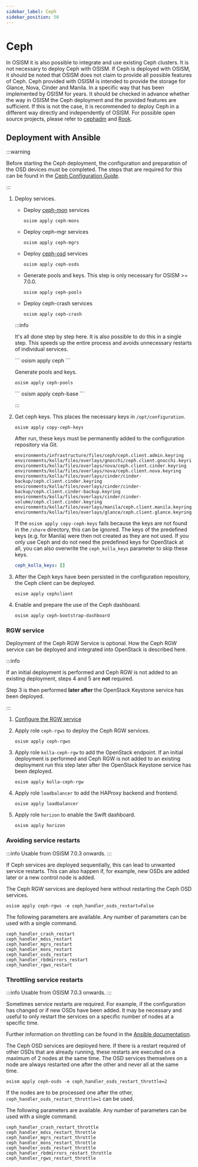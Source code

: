 ```yaml
---
sidebar_label: Ceph
sidebar_position: 50
---
```



# Ceph

In OSISM it is also possible to integrate and use existing Ceph clusters. It
is not necessary to deploy Ceph with OSISM. If Ceph is deployed with OSISM, it
should be noted that OSISM does not claim to provide all possible features of Ceph.
Ceph provided with OSISM is intended to provide the storage for Glance, Nova, Cinder
and Manila. In a specific way that has been implemented by OSISM for years. It
should be checked in advance whether the way in OSISM the Ceph deployment and the
provided features are sufficient. If this is not the case, it is recommended to
deploy Ceph in a different way directly and independently of OSISM. For possible
open source projects, please refer to
[cephadm](https://docs.ceph.com/en/latest/cephadm/index.html) and
[Rook](https://rook.io).

## Deployment with Ansible

:::warning

Before starting the Ceph deployment, the configuration and preparation of the
OSD devices must be completed. The steps that are required for this can be found in the
[Ceph Configuration Guide](../../../configuration-guide/ceph.md#osd-devices).

:::

1. Deploy services.

   * Deploy [ceph-mon](https://docs.ceph.com/en/quincy/man/8/ceph-mon/) services

     ```
     osism apply ceph-mons
     ```

   * Deploy ceph-mgr services

     ```
     osism apply ceph-mgrs
     ```

   * Deploy [ceph-osd](https://docs.ceph.com/en/quincy/man/8/ceph-osd/) services

     ```
     osism apply ceph-osds
     ```

   * Generate pools and keys. This step is only necessary for OSISM >= 7.0.0.

     ```
     osism apply ceph-pools
     ```

   * Deploy ceph-crash services

     ```
     osism apply ceph-crash
     ```

   :::info

   It's all done step by step here. It is also possible to do this in a single step.
   This speeds up the entire process and avoids unnecessary restarts of individual
   services.

   <Tabs>
   <TabItem value="osism-7" label="OSISM >= 7.0.0">
   ```
   osism apply ceph
   ```

   Generate pools and keys.

   ```
   osism apply ceph-pools
   ```
   </TabItem>
   <TabItem value="osism-6" label="OSISM < 7.0.0">
   ```
   osism apply ceph-base
   ```
   </TabItem>
   </Tabs>

   :::

2. Get ceph keys. This places the necessary keys in `/opt/configuration`.

   ```
   osism apply copy-ceph-keys
   ```

   After run, these keys must be permanently added to the configuration repository
   via Git.

   ```
   environments/infrastructure/files/ceph/ceph.client.admin.keyring
   environments/kolla/files/overlays/gnocchi/ceph.client.gnocchi.keyring
   environments/kolla/files/overlays/nova/ceph.client.cinder.keyring
   environments/kolla/files/overlays/nova/ceph.client.nova.keyring
   environments/kolla/files/overlays/cinder/cinder-backup/ceph.client.cinder.keyring
   environments/kolla/files/overlays/cinder/cinder-backup/ceph.client.cinder-backup.keyring
   environments/kolla/files/overlays/cinder/cinder-volume/ceph.client.cinder.keyring
   environments/kolla/files/overlays/manila/ceph.client.manila.keyring
   environments/kolla/files/overlays/glance/ceph.client.glance.keyring
   ```

   If the `osism apply copy-ceph-keys` fails because the keys are not found in the `/share`
   directory, this can be ignored. The keys of the predefined keys (e.g. for Manila) were
   then not created as they are not used. If you only use Ceph and do not need the predefined
   keys for OpenStack at all, you can also overwrite the `ceph_kolla_keys` parameter to skip
   these keys.

   ```yaml title="environments/ceph/configuration.yml"
   ceph_kolla_keys: []
   ```

3. After the Ceph keys have been persisted in the configuration repository, the Ceph
   client can be deployed.

   ```
   osism apply cephclient
   ```

4. Enable and prepare the use of the Ceph dashboard.

   ```
   osism apply ceph-bootstrap-dashboard
   ```

### RGW service

Deployment of the Ceph RGW Service is optional. How the Ceph RGW service can be deployed
and integrated into OpenStack is described here.

:::info

If an initial deployment is performed and Ceph RGW is not added to an existing deployment,
steps 4 and 5 are **not** required.

Step 3 is then performed **later after** the OpenStack Keystone service has been deployed.

:::

1. [Configure the RGW service](../../../configuration-guide/ceph.md#rgw-service)

2. Apply role `ceph-rgws` to deploy the Ceph RGW services.

   ```
   osism apply ceph-rgws
   ```

3. Apply role `kolla-ceph-rgw` to add the OpenStack endpoint.
   If an initial deployment is performed and Ceph RGW is not added
   to an existing deployment run this step later after the OpenStack
   Keystone service has been deployed.

   ```
   osism apply kolla-ceph-rgw
   ```

4. Apply role `loadbalancer` to add the HAProxy backend and frontend.

   ```
   osism apply loadbalancer
   ```

5. Apply role `horizon` to enable the Swift dashboard.

   ```
   osism apply horizon
   ```

### Avoiding service restarts

:::info
Usable from OSISM 7.0.3 onwards.
:::

If Ceph services are deployed sequentially, this can lead to unwanted service restarts.
This can also happen if, for example, new OSDs are added later or a new control node is
added.

The Ceph RGW services are deployed here without restarting the Ceph OSD services.

```
osism apply ceph-rgws -e ceph_handler_osds_restart=False
```

The following parameters are available. Any number of parameters can be used with a single command.

```
ceph_handler_crash_restart
ceph_handler_mdss_restart
ceph_handler_mgrs_restart
ceph_handler_mons_restart
ceph_handler_osds_restart
ceph_handler_rbdmirrors_restart
ceph_handler_rgws_restart
```

### Throttling service restarts

:::info
Usable from OSISM 7.0.3 onwards.
:::

Sometimes service restarts are required. For example, if the configuration has changed
or if new OSDs have been added. It may be necessary and useful to only restart the
services on a specific number of nodes at a specific time.

Further information on throttling can be found in the
[Ansible documentation](https://docs.ansible.com/ansible/latest/playbook_guide/playbooks_strategies.html#restricting-execution-with-throttle).

The Ceph OSD services are deployed here. If there is a restart required of other OSDs
that are already running, these restarts are executed on a maximum of 2 nodes at the
same time. The OSD services themselves on a node are always restarted one after the other
and never all at the same time.

```
osism apply ceph-osds -e ceph_handler_osds_restart_throttle=2
```

If the nodes are to be processed one after the other, `ceph_handler_osds_restart_throttle=1`
can be used.

The following parameters are available. Any number of parameters can be used with a single command.

```
ceph_handler_crash_restart_throttle
ceph_handler_mdss_restart_throttle
ceph_handler_mgrs_restart_throttle
ceph_handler_mons_restart_throttle
ceph_handler_osds_restart_throttle
ceph_handler_rbdmirrors_restart_throttle
ceph_handler_rgws_restart_throttle
```
